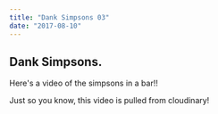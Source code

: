 ```yaml
---
title: "Dank Simpsons 03"
date: "2017-08-10"
---
```



## Dank Simpsons.

Here's a video of the simpsons in a bar!! 

<VideoPlayer
    publicID = "merry-christmas"
    title = "Little drummer boy"
    subtitle = "Pentatonix"
    muted
/>

Just so you know, this video is pulled from cloudinary!

